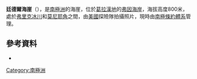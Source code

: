 {{coord|67|4|S|64|52|W|||display=title}}

'''廷德爾海崖'''（{{lang-en|Tindal Bluff}}），是[[南極洲|南極洲]]的海崖，位於[[葛拉漢地|葛拉漢地]]的[[弗因海岸|弗因海岸]]，海拔高度800米，處於[[弗里克冰川|弗里克冰川]]和[[莫尼耶角|莫尼耶角]]之間，由[[美國|美國]]探險隊拍攝照片，現時由[[南極條約體系|南極條約體系]]管理。

==參考資料==
*{{usgs-gazetteer}}

{{DEFAULTSORT:Tindal Bluff}}
[[Category:南極洲|Category:南極洲]]


{{FoynCoast-geo-stub}}